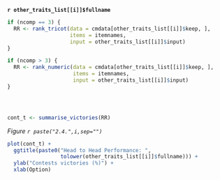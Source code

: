 **`r other_traits_list[[i]]$fullname`**

```r
if (ncomp == 3) {
  RR <- rank_tricot(data = cmdata[other_traits_list[[i]]$keep, ],
                    items = itemnames,
                    input = other_traits_list[[i]]$input)
}

if (ncomp > 3) {
  RR <- rank_numeric(data = cmdata[other_traits_list[[i]]$keep, ],
                     items = itemnames,
                     input = other_traits_list[[i]]$input)
}




cont_t <- summarise_victories(RR)
```

*Figure `r paste("2.4.",i,sep="")`*
```r
plot(cont_t) +
  ggtitle(paste0("Head to Head Performance: ",
                 tolower(other_traits_list[[i]]$fullname))) +
  ylab("Contests victories (%)") +
  xlab(Option)

```